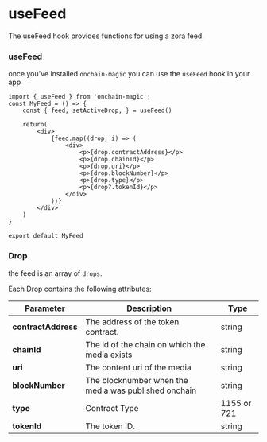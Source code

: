 
# useFeed

The useFeed hook provides functions for using a zora feed.

### useFeed

once you've installed `onchain-magic` you can use the `useFeed` hook in your app

```
import { useFeed } from 'onchain-magic';
const MyFeed = () => {
    const { feed, setActiveDrop, } = useFeed()

    return(
        <div>
            {feed.map((drop, i) => (
                <div>
                    <p>{drop.contractAddress}</p>
                    <p>{drop.chainId}</p>
                    <p>{drop.uri}</p>
                    <p>{drop.blockNumber}</p>
                    <p>{drop.type}</p>
                    <p>{drop?.tokenId}</p>
                </div>
            ))}
        </div>
    )
}

export default MyFeed
```

### Drop

the feed is an array of `drops`.

Each Drop contains the following attributes:

| Parameter           | Description                                          | Type        |
| ------------------- | ---------------------------------------------------- | ----------- |
| **contractAddress** | The address of the token contract.                   | string      |
| **chainId**         | The id of the chain on which the media exists        | string      |
| **uri**             | The content uri of the media                         | string      |
| **blockNumber**     | The blocknumber when the media was published onchain | string      |
| **type**            | Contract Type                                        | 1155 or 721 |
| **tokenId**         | The token ID.                                        | string      |
